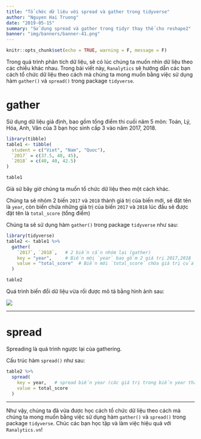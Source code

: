 ```yaml
---
title: "Tổ chức dữ liệu với spread và gather trong tidyverse"
author: "Nguyen Hai Truong"
date: "2019-05-15"
summary: "Sử dụng spread và gather trong tidyr thay thế cho reshape2"
banner: "img/banners/banner-41.png"
---
```


```r
knitr::opts_chunk$set(echo = TRUE, warning = F, message = F)
```

Trong quá trình phân tích dữ liệu, sẽ có lúc chúng ta muốn nhìn dữ liệu theo các chiều khác nhau. Trong bài viết này, `Ranalytics` sẽ hướng dẫn các bạn cách tổ chức dữ liệu theo cách  mà chúng ta mong muốn bằng việc sử dụng hàm `gather()` và `spread()` trong package `tidyverse`. 

# gather

Sử dụng dữ liệu giả định, bao gồm tổng điểm thi cuối năm 5 môn: Toán, Lý, Hóa, Anh, Văn của 3 bạn học sinh cấp 3 vào năm 2017, 2018.

```r
library(tibble)
table1 <- tibble(
  student = c("Viet", "Nam", "Quoc"),
  `2017` = c(37.5, 40, 45),
  `2018` = c(40, 40, 42.5)
)

table1
```

Giả sử bây giờ chúng ta muốn tổ chức dữ liệu theo một cách khác.

Chúng ta sẽ nhóm 2 biến `2017` và `2018` thành giá trị của biến mới, sẽ đặt tên là `year`, còn biến chứa những giá trị của biến `2017` và `2018` lúc đầu sẽ được đặt tên là `total_score` (tổng điểm)

Chúng ta sẽ sử dụng hàm `gather()` trong package `tidyverse` như sau:


```r
library(tidyverse)
table2 <- table1 %>% 
  gather(
    `2017`, `2018`,   # 2 biến cần nhóm lại (gather) 
    key = "year",     # Biến mới `year` bao gồm 2 giá trị 2017,2018
    value = "total_score"  # Biến mới `total_score` chứa giá trị của 2 biến `2017` và `2018` ban đầu
  )

table2
```

Quá trình biến đổi dữ liệu vừa rồi được mô tả bằng hình ảnh sau: 

![](/img/blog/20190515_gather_flow.png)

---

# spread

Spreading là quá trình ngược lại của gathering.

Cấu trúc hàm `spread()` như sau:

```r
table2 %>% 
  spread(
    key = year,   # spread biến year (các giá trị trong biến year thành các biến mới)
    value = total_score 
  )
```

---

Như vậy, chúng ta đã vừa được học cách tổ chức dữ liệu theo cách mà chúng ta mong muốn bằng việc sử dụng hàm `gather()` và `spread()` trong package `tidyverse`. Chúc các bạn học tập và làm việc hiệu quả với ``Ranalytics.vn``!
